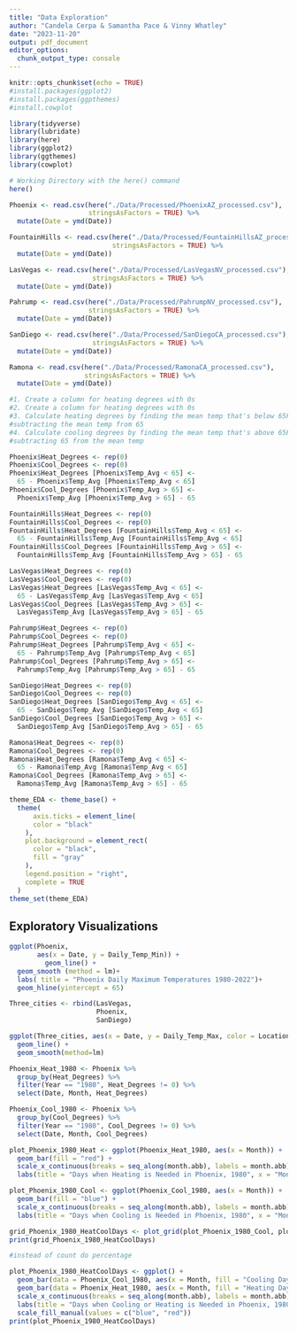 ```yaml
---
title: "Data Exploration"
author: "Candela Cerpa & Samantha Pace & Vinny Whatley"
date: "2023-11-20"
output: pdf_document
editor_options: 
  chunk_output_type: console
---
```


```r
knitr::opts_chunk$set(echo = TRUE)
#install.packages(ggplot2)
#install.packages(ggpthemes)
#install.cowplot

library(tidyverse)
library(lubridate)
library(here)
library(ggplot2)
library(ggthemes)
library(cowplot)

# Working Directory with the here() command
here()
```

```r
Phoenix <- read.csv(here("./Data/Processed/PhoenixAZ_processed.csv"),
                    stringsAsFactors = TRUE) %>% 
  mutate(Date = ymd(Date))

FountainHills <- read.csv(here("./Data/Processed/FountainHillsAZ_processed.csv"),
                          stringsAsFactors = TRUE) %>% 
  mutate(Date = ymd(Date))

LasVegas <- read.csv(here("./Data/Processed/LasVegasNV_processed.csv"),
                     stringsAsFactors = TRUE) %>% 
  mutate(Date = ymd(Date))

Pahrump <- read.csv(here("./Data/Processed/PahrumpNV_processed.csv"),
                    stringsAsFactors = TRUE) %>% 
  mutate(Date = ymd(Date))

SanDiego <- read.csv(here("./Data/Processed/SanDiegoCA_processed.csv"),
                     stringsAsFactors = TRUE) %>%
  mutate(Date = ymd(Date))

Ramona <- read.csv(here("./Data/Processed/RamonaCA_processed.csv"),
                   stringsAsFactors = TRUE) %>% 
  mutate(Date = ymd(Date))
```


```r
#1. Create a column for heating degrees with 0s
#2. Create a column for heating degrees with 0s
#3. Calculate heating degrees by finding the mean temp that's below 65F then
#subtracting the mean temp from 65
#4. Calculate cooling degrees by finding the mean temp that's above 65F then
#subtracting 65 from the mean temp

Phoenix$Heat_Degrees <- rep(0)
Phoenix$Cool_Degrees <- rep(0)
Phoenix$Heat_Degrees [Phoenix$Temp_Avg < 65] <-
  65 - Phoenix$Temp_Avg [Phoenix$Temp_Avg < 65]
Phoenix$Cool_Degrees [Phoenix$Temp_Avg > 65] <-
  Phoenix$Temp_Avg [Phoenix$Temp_Avg > 65] - 65

FountainHills$Heat_Degrees <- rep(0)
FountainHills$Cool_Degrees <- rep(0)
FountainHills$Heat_Degrees [FountainHills$Temp_Avg < 65] <-
  65 - FountainHills$Temp_Avg [FountainHills$Temp_Avg < 65]
FountainHills$Cool_Degrees [FountainHills$Temp_Avg > 65] <-
  FountainHills$Temp_Avg [FountainHills$Temp_Avg > 65] - 65

LasVegas$Heat_Degrees <- rep(0)
LasVegas$Cool_Degrees <- rep(0)
LasVegas$Heat_Degrees [LasVegas$Temp_Avg < 65] <-
  65 - LasVegas$Temp_Avg [LasVegas$Temp_Avg < 65]
LasVegas$Cool_Degrees [LasVegas$Temp_Avg > 65] <-
  LasVegas$Temp_Avg [LasVegas$Temp_Avg > 65] - 65

Pahrump$Heat_Degrees <- rep(0)
Pahrump$Cool_Degrees <- rep(0)
Pahrump$Heat_Degrees [Pahrump$Temp_Avg < 65] <-
  65 - Pahrump$Temp_Avg [Pahrump$Temp_Avg < 65]
Pahrump$Cool_Degrees [Pahrump$Temp_Avg > 65] <-
  Pahrump$Temp_Avg [Pahrump$Temp_Avg > 65] - 65

SanDiego$Heat_Degrees <- rep(0)
SanDiego$Cool_Degrees <- rep(0)
SanDiego$Heat_Degrees [SanDiego$Temp_Avg < 65] <-
  65 - SanDiego$Temp_Avg [SanDiego$Temp_Avg < 65]
SanDiego$Cool_Degrees [SanDiego$Temp_Avg > 65] <-
  SanDiego$Temp_Avg [SanDiego$Temp_Avg > 65] - 65

Ramona$Heat_Degrees <- rep(0)
Ramona$Cool_Degrees <- rep(0)
Ramona$Heat_Degrees [Ramona$Temp_Avg < 65] <-
  65 - Ramona$Temp_Avg [Ramona$Temp_Avg < 65]
Ramona$Cool_Degrees [Ramona$Temp_Avg > 65] <-
  Ramona$Temp_Avg [Ramona$Temp_Avg > 65] - 65
```

``` r
theme_EDA <- theme_base() +
  theme(
      axis.ticks = element_line(
      color = "black"
    ),
    plot.background = element_rect(
      color = "black",
      fill = "gray"
    ),
    legend.position = "right",
    complete = TRUE
  )
theme_set(theme_EDA)
```


## Exploratory Visualizations 

```r
ggplot(Phoenix,
       aes(x = Date, y = Daily_Temp_Min)) +
         geom_line() + 
  geom_smooth (method = lm)+
  labs( title = "Phoenix Daily Maximum Temperatures 1980-2022")+
  geom_hline(yintercept = 65)

Three_cities <- rbind(LasVegas,
                      Phoenix,
                      SanDiego)

ggplot(Three_cities, aes(x = Date, y = Daily_Temp_Max, color = Location)) +
  geom_line() +
  geom_smooth(method=lm)
```


```r
Phoenix_Heat_1980 <- Phoenix %>%
  group_by(Heat_Degrees) %>%
  filter(Year == "1980", Heat_Degrees != 0) %>%
  select(Date, Month, Heat_Degrees)

Phoenix_Cool_1980 <- Phoenix %>%
  group_by(Cool_Degrees) %>%
  filter(Year == "1980", Cool_Degrees != 0) %>%
  select(Date, Month, Cool_Degrees)

plot_Phoenix_1980_Heat <- ggplot(Phoenix_Heat_1980, aes(x = Month)) +
  geom_bar(fill = "red") +
  scale_x_continuous(breaks = seq_along(month.abb), labels = month.abb) +
  labs(title = "Days when Heating is Needed in Phoenix, 1980", x = "Month", y = "Heating Days")

plot_Phoenix_1980_Cool <- ggplot(Phoenix_Cool_1980, aes(x = Month)) +
  geom_bar(fill = "blue") +
  scale_x_continuous(breaks = seq_along(month.abb), labels = month.abb) +
  labs(title = "Days when Cooling is Needed in Phoenix, 1980", x = "Month", y = "Cooling Days")

grid_Phoenix_1980_HeatCoolDays <- plot_grid(plot_Phoenix_1980_Cool, plot_Phoenix_1980_Heat)
print(grid_Phoenix_1980_HeatCoolDays)

#instead of count do percentage

plot_Phoenix_1980_HeatCoolDays <- ggplot() +
  geom_bar(data = Phoenix_Cool_1980, aes(x = Month, fill = "Cooling Days")) +
  geom_bar(data = Phoenix_Heat_1980, aes(x = Month, fill = "Heating Days")) +
  scale_x_continuous(breaks = seq_along(month.abb), labels = month.abb) +
  labs(title = "Days when Cooling or Heating is Needed in Phoenix, 1980", x = "Month", y = "Cooling or Heating Days") + 
  scale_fill_manual(values = c("blue", "red"))
print(plot_Phoenix_1980_HeatCoolDays)
```

